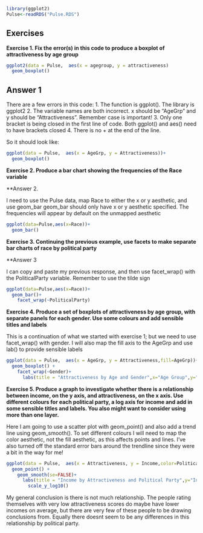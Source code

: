 ```r
library(ggplot2)
Pulse<-readRDS("Pulse.RDS")

```



## Exercises  

**Exercise 1. Fix the error(s) in this code to produce a boxplot of attractiveness by age group**

```r
ggplot2(data = Pulse,  aes(x = agegroup, y = attractiveness) 
  geom_boxplot()
```

## Answer 1

There are a few errors in this code:
1. The function is ggplot(). The library is ggplot2
2. The variable names are both incorrect. x should be "AgeGrp" and y should be "Attractiveness". Remember case is important!
3. Only one bracket is being closed in the first line of code. Both ggplot() and aes() need to have brackets closed
4. There is no + at the end of the line.

So it should look like:

```r
ggplot(data = Pulse,  aes(x = AgeGrp, y = Attractiveness))+ 
  geom_boxplot() 

```



**Exercise 2. Produce a bar chart showing the frequencies of the Race variable**

**Answer 2.

I need to use the Pulse data, map Race to either the x or y aesthetic, and use geom_bar
geom_bar should only have x or y aesthetic specified. The frequencies will appear by default on the unmapped aesthetic

```r

ggplot(data=Pulse,aes(x=Race))+
  geom_bar()


```


**Exercise 3. Continuing the previous example, use facets to make separate bar charts of race by political party**

**Answer 3

I can copy and paste my previous response, and then use facet_wrap() with the PoliticalParty variable. Remember to use the tilde sign

```r
ggplot(data=Pulse,aes(x=Race))+
  geom_bar()+
    facet_wrap(~PoliticalParty)


```

**Exercise 4. Produce a set of boxplots of attractiveness by age group, with separate panels for each gender. Use some colours and add sensible titles and labels**

This is a continuation of what we started with exercise 1; but we need to use facet_wrap() with gender. I will also map the fill axis to the AgeGrp and use lab() to provide sensible labels

```r
ggplot(data = Pulse,  aes(x = AgeGrp, y = Attractiveness,fill=AgeGrp))+ 
  geom_boxplot() +
    facet_wrap(~Gender)+
      labs(title = "Attractiveness by Age and Gender",x="Age Group",y="Percieved Attractiveness",fill="Age Group")
```

**Exercise 5. Produce a graph to investigate whether there is a relationship between income, on the y axis, and attractiveness, on the x axis. Use different colours for each political party, a log axis for income and add in some sensible titles and labels. You also might want to consider using more than one layer.**

Here I am going to use a scatter plot with geom_point() and also add a trend line using geom_smooth(). To set different colours I will need to map the color aesthetic, not the fill aesthetic, as this affects points and lines. I've also turned off the standard error bars around the trendline since they were a bit in the way for me!



```r

ggplot(data = Pulse,  aes(x = Attractiveness, y = Income,color=PoliticalParty))+ 
  geom_point() +
    geom_smooth(se=FALSE)+
      labs(title = "Income by Attractiveness and Political Party",y="Income",x="Percieved Attractiveness",col="Political Party")+
        scale_y_log10()


```


My general conclusion is there is not much relationship. The people rating themselves with very low attractiveness scores do maybe have lower incomes on average, but there are very few of these people to be drawing conclusions from. Equally there doesnt seem to be any differences in this relationship by political party.
